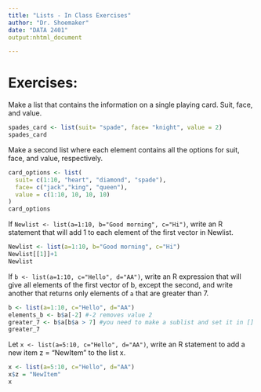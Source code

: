 ```yaml
---
title: "Lists - In Class Exercises"
author: "Dr. Shoemaker"
date: "DATA 2401"
output:nhtml_document

---
```


# Exercises: 

Make a list that contains the information on a single playing card. Suit, face, and value. 

```r
spades_card <- list(suit= "spade", face= "knight", value = 2)
spades_card

```


Make a second list where each element contains all the options for suit, face, and value, respectively. 

```r
card_options <- list(
  suit= c(1:10, "heart", "diamond", "spade"),
  face= c("jack","king", "queen"),
  value = c(1:10, 10, 10, 10)
)
card_options

```


If `Newlist <- list(a=1:10, b="Good morning", c="Hi")`, write an R statement that will add 1 to each element of the first vector in Newlist.

```r
Newlist <- list(a=1:10, b="Good morning", c="Hi")
Newlist[[1]]+1
Newlist
```

If `b <- list(a=1:10, c="Hello", d="AA")`, write an R expression that will give all elements of the first vector of b, except the second, and write another that returns only elements of `a` that are greater than 7.

```r
b <- list(a=1:10, c="Hello", d="AA") 
elements_b <- b$a[-2] #-2 removes value 2
greater_7 <- b$a[b$a > 7] #you need to make a sublist and set it in []
greater_7
```

Let `x <- list(a=5:10, c="Hello", d="AA")`, write an R statement to add a new item z = "NewItem" to the list x.

```r
x <- list(a=5:10, c="Hello", d="AA")
x$z = "NewItem"
x


```

